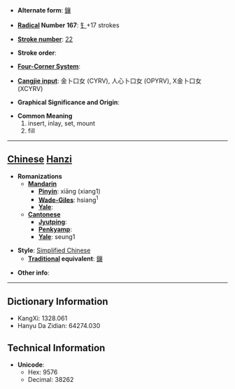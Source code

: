 * '''Alternate form''': [[鑲]]

* '''[[Wiktionary:Chinese radical index| Radical]] Number 167''': [[Wiktionary:Chinese radical index 钅|钅]]+17 strokes

* '''[[Wiktionary:Chinese total strokes index|Stroke number]]''': [[Wiktionary:Chinese total strokes index 22|22]]

* '''Stroke order''': 

* '''[[Wiktionary:Chinese four corner index|Four-Corner System]]''': 

* '''[[Wiktionary:Chinese Cangjie index|Cangjie input]]''': 金卜口女 (CYRV), 人心卜口女 (OPYRV), X金卜口女 (XCYRV)

* '''Graphical Significance and Origin''': 

* '''Common Meaning'''
*#insert, inlay, set, mount
*# fill


----

== [[Chinese]] [[Hanzi]] ==

* '''Romanizations'''
** '''[[Mandarin]]'''
*** '''[[Pinyin]]''': xiāng (xiang1)
*** '''[[Wade-Giles]]''': hsiang<sup>1</sup>
*** '''[[Yale]]''': 
** '''[[Cantonese]]'''
*** '''[[Jyutping]]''':
*** '''[[Penkyamp]]''': 
*** '''[[Yale]]''': seung1

* '''Style''': [[Simplified Chinese]] 
** '''[[Traditional Chinese|Traditional]] equivalent''': [[鑲]]

* '''Other info''': 

----

== Dictionary Information ==

* KangXi: 1328.061
* Hanyu Da Zidian: 64274.030

== Technical Information ==

* '''Unicode''':
** Hex: 9576
** Decimal: 38262